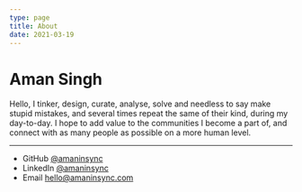 ```yaml
---
type: page
title: About
date: 2021-03-19
---
```


# Aman Singh

Hello, I tinker, design, curate, analyse, solve and needless to say make stupid mistakes, and several times repeat the same of their kind, during my day-to-day. 
I hope to add value to the communities I become a part of, and connect with as many people as possible on a more human level.

---

- GitHub [@amaninsync](https://github.com/amaninsync)
- LinkedIn [@amaninsync](https://www.linkedin.com/in/amaninsync/)
- Email hello@amaninsync.com
